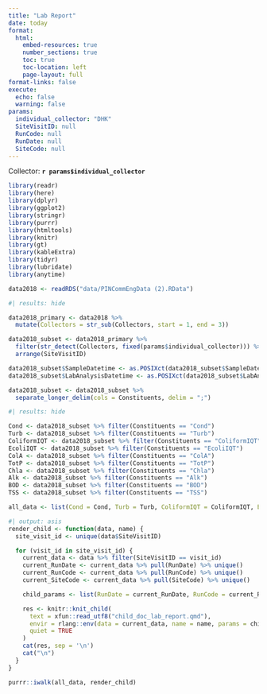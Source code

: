 ```yaml
---
title: "Lab Report"
date: today
format:
  html:
    embed-resources: true
    number_sections: true
    toc: true
    toc-location: left
    page-layout: full
format-links: false
execute:
  echo: false
  warning: false
params:
  individual_collector: "DHK"
  SiteVisitID: null
  RunCode: null
  RunDate: null
  SiteCode: null
---
```


Collector: **`r params$individual_collector`**

```r
library(readr)
library(here)
library(dplyr)
library(ggplot2)
library(stringr)
library(purrr)
library(htmltools)
library(knitr)
library(gt)
library(kableExtra)
library(tidyr)
library(lubridate)
library(anytime)

data2018 <- readRDS("data/PINCommEngData (2).RData")
```

```r
#| results: hide

data2018_primary <- data2018 %>%
  mutate(Collectors = str_sub(Collectors, start = 1, end = 3))

data2018_subset <- data2018_primary %>%
  filter(str_detect(Collectors, fixed(params$individual_collector))) %>%
  arrange(SiteVisitID)

data2018_subset$SampleDatetime <- as.POSIXct(data2018_subset$SampleDatetime, format = "%m/%d/%Y %H:%M:%S")
data2018_subset$LabAnalysisDatetime <- as.POSIXct(data2018_subset$LabAnalysisDatetime, format = "%m/%d/%Y %H:%M:%S")

data2018_subset <- data2018_subset %>%
  separate_longer_delim(cols = Constituents, delim = ";")

```


```r
#| results: hide

Cond <- data2018_subset %>% filter(Constituents == "Cond")
Turb <- data2018_subset %>% filter(Constituents == "Turb")
ColiformIQT <- data2018_subset %>% filter(Constituents == "ColiformIQT")
EcoliIQT <- data2018_subset %>% filter(Constituents == "EcoliIQT")
ColA <- data2018_subset %>% filter(Constituents == "ColA")
TotP <- data2018_subset %>% filter(Constituents == "TotP")
Chla <- data2018_subset %>% filter(Constituents == "Chla")
Alk <- data2018_subset %>% filter(Constituents == "Alk")
BOD <- data2018_subset %>% filter(Constituents == "BOD")
TSS <- data2018_subset %>% filter(Constituents == "TSS")

all_data <- list(Cond = Cond, Turb = Turb, ColiformIQT = ColiformIQT, EcoliIQT = EcoliIQT, ColA = ColA, TotP = TotP, Chla = Chla, Alk = Alk, BOD = BOD, TSS = TSS)

```


```r
#| output: asis
render_child <- function(data, name) {
  site_visit_id <- unique(data$SiteVisitID)

  for (visit_id in site_visit_id) {
    current_data <- data %>% filter(SiteVisitID == visit_id)
    current_RunDate <- current_data %>% pull(RunDate) %>% unique()
    current_RunCode <- current_data %>% pull(RunCode) %>% unique()
    current_SiteCode <- current_data %>% pull(SiteCode) %>% unique()

    child_params <- list(RunDate = current_RunDate, RunCode = current_RunCode, SiteCode = current_SiteCode, SiteVisitID = visit_id)

    res <- knitr::knit_child(
      text = xfun::read_utf8("child_doc_lab_report.qmd"),
      envir = rlang::env(data = current_data, name = name, params = child_params),
      quiet = TRUE
    )
    cat(res, sep = '\n')
    cat("\n")
  }
}

purrr::iwalk(all_data, render_child)
```


